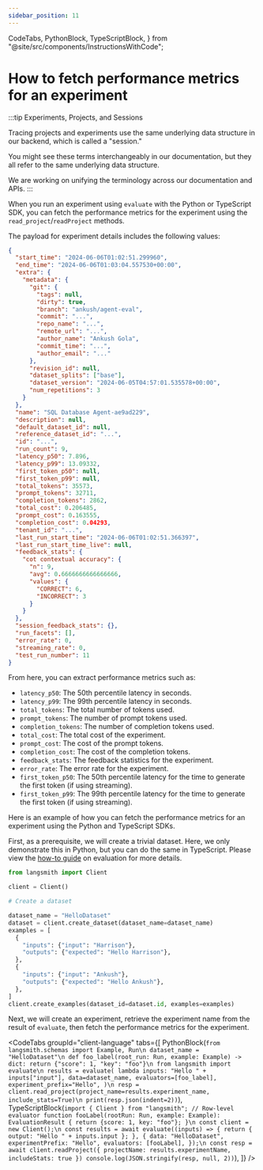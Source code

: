 ```yaml
---
sidebar_position: 11
---
```


  CodeTabs,
  PythonBlock,
  TypeScriptBlock,
} from "@site/src/components/InstructionsWithCode";

# How to fetch performance metrics for an experiment

:::tip Experiments, Projects, and Sessions

Tracing projects and experiments use the same underlying data structure in our backend, which is called a "session."

You might see these terms interchangeably in our documentation, but they all refer to the same underlying data structure.

We are working on unifying the terminology across our documentation and APIs.
:::

When you run an experiment using `evaluate` with the Python or TypeScript SDK, you can fetch the performance metrics for the experiment using the `read_project`/`readProject` methods.

The payload for experiment details includes the following values:

```json
{
  "start_time": "2024-06-06T01:02:51.299960",
  "end_time": "2024-06-06T01:03:04.557530+00:00",
  "extra": {
    "metadata": {
      "git": {
        "tags": null,
        "dirty": true,
        "branch": "ankush/agent-eval",
        "commit": "...",
        "repo_name": "...",
        "remote_url": "...",
        "author_name": "Ankush Gola",
        "commit_time": "...",
        "author_email": "..."
      },
      "revision_id": null,
      "dataset_splits": ["base"],
      "dataset_version": "2024-06-05T04:57:01.535578+00:00",
      "num_repetitions": 3
    }
  },
  "name": "SQL Database Agent-ae9ad229",
  "description": null,
  "default_dataset_id": null,
  "reference_dataset_id": "...",
  "id": "...",
  "run_count": 9,
  "latency_p50": 7.896,
  "latency_p99": 13.09332,
  "first_token_p50": null,
  "first_token_p99": null,
  "total_tokens": 35573,
  "prompt_tokens": 32711,
  "completion_tokens": 2862,
  "total_cost": 0.206485,
  "prompt_cost": 0.163555,
  "completion_cost": 0.04293,
  "tenant_id": "...",
  "last_run_start_time": "2024-06-06T01:02:51.366397",
  "last_run_start_time_live": null,
  "feedback_stats": {
    "cot contextual accuracy": {
      "n": 9,
      "avg": 0.6666666666666666,
      "values": {
        "CORRECT": 6,
        "INCORRECT": 3
      }
    }
  },
  "session_feedback_stats": {},
  "run_facets": [],
  "error_rate": 0,
  "streaming_rate": 0,
  "test_run_number": 11
}
```

From here, you can extract performance metrics such as:

- `latency_p50`: The 50th percentile latency in seconds.
- `latency_p99`: The 99th percentile latency in seconds.
- `total_tokens`: The total number of tokens used.
- `prompt_tokens`: The number of prompt tokens used.
- `completion_tokens`: The number of completion tokens used.
- `total_cost`: The total cost of the experiment.
- `prompt_cost`: The cost of the prompt tokens.
- `completion_cost`: The cost of the completion tokens.
- `feedback_stats`: The feedback statistics for the experiment.
- `error_rate`: The error rate for the experiment.
- `first_token_p50`: The 50th percentile latency for the time to generate the first token (if using streaming).
- `first_token_p99`: The 99th percentile latency for the time to generate the first token (if using streaming).

Here is an example of how you can fetch the performance metrics for an experiment using the Python and TypeScript SDKs.

First, as a prerequisite, we will create a trivial dataset. Here, we only demonstrate this in Python, but you can do the same in TypeScript.
Please view the [how-to guide](./evaluate_llm_application) on evaluation for more details.

```python
from langsmith import Client

client = Client()

# Create a dataset

dataset_name = "HelloDataset"
dataset = client.create_dataset(dataset_name=dataset_name)
examples = [
  {
    "inputs": {"input": "Harrison"},
    "outputs": {"expected": "Hello Harrison"},
  },
  {
    "inputs": {"input": "Ankush"},
    "outputs": {"expected": "Hello Ankush"},
  },
]
client.create_examples(dataset_id=dataset.id, examples=examples)
```

Next, we will create an experiment, retrieve the experiment name from the result of `evaluate`, then fetch the performance metrics for the experiment.

<CodeTabs
  groupId="client-language"
  tabs={[
    PythonBlock(`from langsmith.schemas import Example, Run\n
dataset_name = "HelloDataset"\n
def foo_label(root_run: Run, example: Example) -> dict:
    return {"score": 1, "key": "foo"}\n
from langsmith import evaluate\n
results = evaluate(
    lambda inputs: "Hello " + inputs["input"],
    data=dataset_name,
    evaluators=[foo_label],
    experiment_prefix="Hello",
)\n
resp = client.read_project(project_name=results.experiment_name, include_stats=True)\n
print(resp.json(indent=2))`),
    TypeScriptBlock(`import { Client } from "langsmith";
// Row-level evaluator
function fooLabel(rootRun: Run, example: Example): EvaluationResult {
  return {score: 1, key: "foo"};
}\n
const client = new Client();\n
const results = await evaluate((inputs) => {
  return { output: "Hello " + inputs.input };
}, {
  data: "HelloDataset",
  experimentPrefix: "Hello",
  evaluators: [fooLabel],
});\n
const resp = await client.readProject({ projectName: results.experimentName, includeStats: true })
console.log(JSON.stringify(resp, null, 2))`),
  ]}
/>
